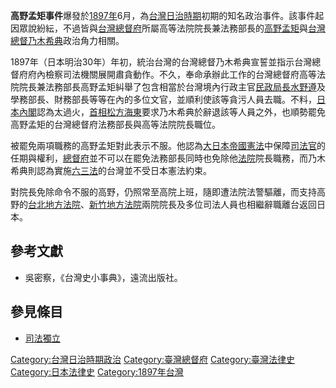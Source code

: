 '''高野孟矩事件'''爆發於[[1897年台灣|1897年]]6月，為[[台灣日治時期|台灣日治時期]]初期的知名政治事件。該事件起因眾說紛紜，不過皆與[[台灣總督府|台灣總督府]]所屬高等法院院長兼法務部長的[[高野孟矩|高野孟矩]]與[[台灣總督|台灣總督]][[乃木希典|乃木希典]]政治角力相關。

1897年（日本明治30年）年初，統治台灣的台灣總督乃木希典宣誓並指示台灣總督府府內檢察司法機關展開肅貪動作。不久，奉命承辦此工作的台灣總督府高等法院院長兼法務部長高野孟矩糾舉了包含相當於台灣境內行政主官[[民政局長|民政局長]][[水野遵|水野遵]]及學務部長、財務部長等等在內的多位文官，並順利使該等貪污人員去職。不料，[[日本內閣|日本內閣]]認為太過火，[[首相|首相]][[松方海東|松方海東]]要求乃木希典於辭退該等人員之外，也順勢罷免高野孟矩的台灣總督府法務部長與高等法院院長職位。

被罷免兩項職務的高野孟矩對此表示不服。他認為[[大日本帝國憲法|大日本帝國憲法]]中保障[[司法官|司法官]]的任期與權利，[[總督府|總督府]]並不可以在罷免法務部長同時也免除他[[法院|法院]]院長職務，而乃木希典則認為實施[[六三法|六三法]]的台灣並不受日本憲法約束。

對院長免除命令不服的高野，仍照常至高院上班，隨即遭法院法警驅離，而支持高野的[[台北地方法院|台北地方法院]]、[[新竹地方法院|新竹地方法院]]兩院院長及多位司法人員也相繼辭職離台返回日本。

==參考文獻==
*吳密察，《台灣史小事典》，遠流出版社。

==參見條目==
* [[司法獨立|司法獨立]]

[[Category:台灣日治時期政治|Category:台灣日治時期政治]]
[[Category:臺灣總督府|Category:臺灣總督府]]
[[Category:臺灣法律史|Category:臺灣法律史]]
[[Category:日本法律史|Category:日本法律史]]
[[Category:1897年台灣|Category:1897年台灣]]